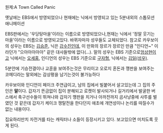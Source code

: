 원제:A Town Called Panic

옛날에는 EBS에서 방영되었으나 현재에는 닉에서 방영되고 있는 5분내외의 스톱모션 애니메이션

EBS판에서는 '우당탕마을'이라는 이름으로 방영되었으나,현재는 닉에서 '정말 웃기는 마을'이라는 이름으로 방영되고있다. 바뀌자마자 성우들도 교체되었다. 참고로 카우보이의 성우는 EBS는 [[김승준]], 닉은 [[강수진]]인데, 이 만화의 장르가 장르인 만큼 "인디언~" 이라던가 "으아아아아아" 같은 대사들밖에 없다(...). 말의 성우는 EBS 기준으로[[엄상현]]이고 닉에서는 [[오세홍]], 인디언의 성우는 EBS 기준으로 [[구자형]], 닉에서는  [[김일(성우)]].

5분안에 기승전결이나 교훈을 보여주는것은 무리이고 오로지 혼돈과 깽판을 보여주는 코메디라는 말외에는 감상평을 남기는것이 불가능하다

카우보이와 인디언이 페이크 주연급이고, 남의 집에서 빌붙어서 살고있는데 그 집의 주인은 '''말'''이다. 갑자기 뜬금없이 집이 분해되고 로켓이 발사되거나 길거리에서 발굴한 버스에서 축구선수들이 뛰쳐나와 갑자기 깽판을 치거나 아까전까지 곰사냥중에 사투를 벌였던 것 같은데 갑자기 케이크 쟁탈전을 한다던지 애초에 개연성이나 논리를 따질수가 없는 내용이다. 

집요하리만치 자전거를 타는 캐릭터나 소들이 등장시키고 있다. 보고있으면 미치도록 웃게 된다.


